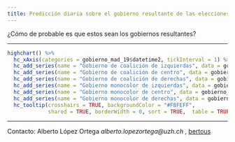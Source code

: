 ```yaml
---
title: Predicción diaria sobre el gobierno resultante de las elecciones locales del 26M en Madrid.
---
```


¿Cómo de probable es que estos sean los gobiernos resultantes? 



_________________

```r

highchart() %>% 
  hc_xAxis(categories = gobierno_mad_19$datetime2, tickInterval = 1) %>% 
  hc_add_series(name = "Gobierno de coalición de izquierdas", data = gobierno_mad_19$coalition_left , color = "#9A0000") %>% 
  hc_add_series(name = "Gobierno de coalición de centro", data = gobierno_mad_19$coalition_center, color= "#C57420") %>% 
  hc_add_series(name = "Gobierno de coalición de derechas", data = gobierno_mad_19$coalition_right, color = "#0000BA") %>% 
  hc_add_series(name = "Gobierno monocolor de izquierdas", data = gobierno_mad_19$singlecolor_left, color= "#FF3827") %>% 
  hc_add_series(name = "Gobierno monocolor de centro", data = gobierno_mad_19$singlecolor_center, color= "#FF9300") %>% 
  hc_add_series(name = "Gobierno monocolor de derechas", data = gobierno_mad_19$singlecolor_right, color= "#04AAFF") %>% 
  hc_tooltip(crosshairs = TRUE, backgroundColor = "#FBFEFF",
             shared = TRUE, borderWidth = 0, sort = TRUE,  table = TRUE)


```

_____

Contacto: Alberto López Ortega _alberto.lopezortega@uzh.ch_ , [bertous](https://twitter.com/bertous)

